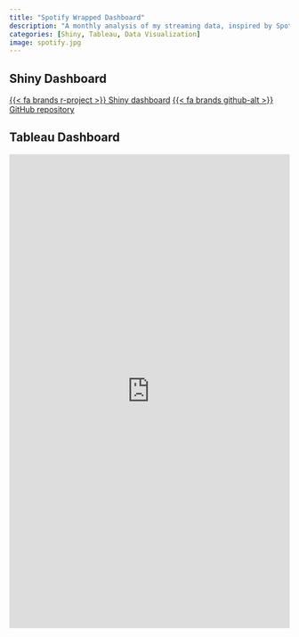 ```yaml
---
title: "Spotify Wrapped Dashboard"
description: "A monthly analysis of my streaming data, inspired by Spotify’s iconic end-of-year Wrapped."
categories: [Shiny, Tableau, Data Visualization]
image: spotify.jpg
---
```

## Shiny Dashboard
[{{< fa brands r-project >}} Shiny dashboard](https://matteo-torres.shinyapps.io/shinydashboard/){.btn target=_blank}
[{{< fa brands github-alt >}} GitHub repository](https://github.com/matteo-torres/spotify-wrapped){.btn target=_blank}

## Tableau Dashboard

<iframe 
  src="https://public.tableau.com/views/SpotifyWrapped_17565836113240/SpotifyWrappedDashboard?:embed=y&:display_count=yes&:showVizHome=no" 
  width="100%" 
  height="850" 
  style="border:none;">
</iframe>